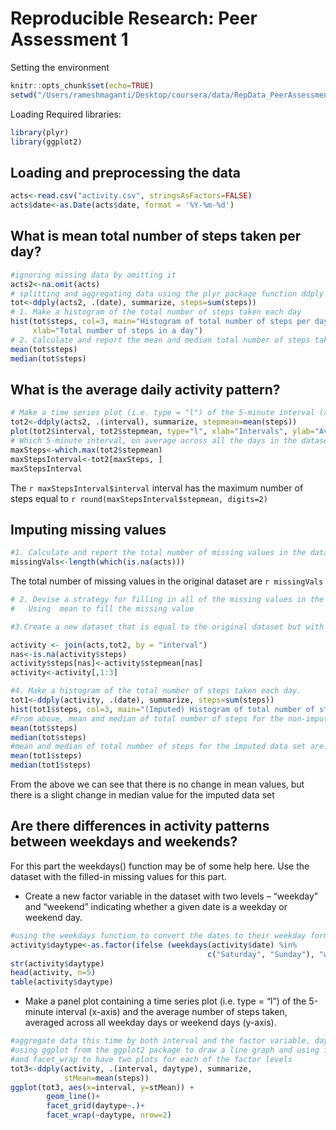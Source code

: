 # Reproducible Research: Peer Assessment 1

Setting the environment

```r
knitr::opts_chunk$set(echo=TRUE)
setwd("/Users/rameshmaganti/Desktop/coursera/data/RepData_PeerAssessment1")
```
Loading Required libraries:

```r
library(plyr)
library(ggplot2)
```
## Loading and preprocessing the data

```r

acts<-read.csv("activity.csv", stringsAsFactors=FALSE)
acts$date<-as.Date(acts$date, format = '%Y-%m-%d')
```

## What is mean total number of steps taken per day?
```r
#ignoring missing data by omitting it
acts2<-na.omit(acts)
# splitting and aggregating data using the plyr package function ddply
tot<-ddply(acts2, .(date), summarize, steps=sum(steps))
# 1. Make a histogram of the total number of steps taken each day
hist(tot$steps, col=3, main="Histogram of total number of steps per day", 
     xlab="Total number of steps in a day")
# 2. Calculate and report the mean and median total number of steps taken per day
mean(tot$steps)
median(tot$steps)
```

## What is the average daily activity pattern?
```r
# Make a time series plot (i.e. type = "l") of the 5-minute interval (x-axis) and the average number of steps taken, averaged across all days (y-axis)
tot2<-ddply(acts2, .(interval), summarize, stepmean=mean(steps))
plot(tot2$interval, tot2$stepmean, type="l", xlab="Intervals", ylab="Average Steps", main="Time-Series plot of average steps per interval")
# Which 5-minute interval, on average across all the days in the dataset, contains the maximum number of steps?
maxSteps<-which.max(tot2$stepmean)
maxStepsInterval<-tot2[maxSteps, ]
maxStepsInterval
```
The `r maxStepsInterval$interval` interval  has the maximum number of steps equal to  `r round(maxStepsInterval$stepmean, digits=2)`

## Imputing missing values
```r
#1. Calculate and report the total number of missing values in the dataset (i.e. the total number of rows with NAs)
missingVals<-length(which(is.na(acts)))
```
The total number of missing values in the original dataset are `r missingVals`
```r
# 2. Devise a strategy for filling in all of the missing values in the dataset. The strategy does not need to be sophisticated. For example, you could use the mean/median for that day, or the mean for that 5-minute interval, etc.
#   Using  mean to fill the missing value

#3.Create a new dataset that is equal to the original dataset but with the missing data filled in.

activity <- join(acts,tot2, by = "interval")
nas<-is.na(activity$steps)
activity$steps[nas]<-activity$stepmean[nas]
activity<-activity[,1:3]

#4. Make a histogram of the total number of steps taken each day.
tot1<-ddply(activity, .(date), summarize, steps=sum(steps))
hist(tot1$steps, col=3, main="(Imputed) Histogram of total number of steps per day", xlab="Total number of steps in a day")
#From above, mean and median of total number of steps for the non-imputed original data set
mean(tot$steps)
median(tot$steps)
#mean and median of total number of steps for the imputed data set are:
mean(tot1$steps)
median(tot1$steps)
```
From the above we can see that there is no change in mean values, but there is a slight change in median value for the imputed data set

## Are there differences in activity patterns between weekdays and weekends?
For this part the weekdays() function may be of some help here. Use the dataset with the filled-in missing values for this part.

- Create a new factor variable in the dataset with two levels – “weekday” and “weekend” indicating whether a given date is a weekday or weekend day.
```r
#using the weekdays function to convert the dates to their weekday formats, iterating through them and segregating based on weekday/weekend, and finally converting and adding this as a factor to the dataset
activity$daytype<-as.factor(ifelse (weekdays(activity$date) %in% 
                                            c("Saturday", "Sunday"), "weekend", "weekday"))
str(activity$daytype)
head(activity, n=5)
table(activity$daytype)
```

- Make a panel plot containing a time series plot (i.e. type = "l") of the 5-minute interval (x-axis) and the average number of steps taken, averaged across all weekday days or weekend days (y-axis). 
```r
#aggregate data this time by both interval and the factor variable, daytype
#using ggplot from the ggplot2 package to draw a line graph and using facet_grid
#and facet_wrap to have two plots for each of the factor levels
tot3<-ddply(activity, .(interval, daytype), summarize, 
            stMean=mean(steps))
ggplot(tot3, aes(x=interval, y=stMean)) + 
        geom_line()+
        facet_grid(daytype~.)+
        facet_wrap(~daytype, nrow=2)
```